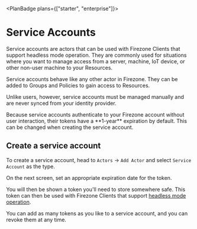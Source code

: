 
<PlanBadge plans={["starter", "enterprise"]}>

# Service Accounts

</PlanBadge>

Service accounts are actors that can be used with Firezone Clients that support
headless mode operation. They are commonly used for situations where you want to
manage access from a server, machine, IoT device, or other non-user machine to
your Resources.

Service accounts behave like any other actor in Firezone. They can be added to
Groups and Policies to gain access to Resources.

Unlike users, however, service accounts must be managed manually and are never
synced from your identity provider.

<Alert color="warning">
  Because service accounts authenticate to your Firezone account without user
  interaction, their tokens have a **1-year** expiration by default. This can be
  changed when creating the service account.
</Alert>

## Create a service account

To create a service account, head to `Actors` -> `Add Actor` and select
`Service Account` as the type.

On the next screen, set an appropriate expiration date for the token.

You will then be shown a token you'll need to store somewhere safe. This token
can then be used with Firezone Clients that support
[headless mode operation](/kb/deploy/clients#headless-mode-operation).

You can add as many tokens as you like to a service account, and you can revoke
them at any time.

<SupportOptions />
